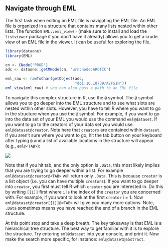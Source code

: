 ## Navigate through EML

The first task when editing an EML file is navigating the EML file. An EML file is organized in a structure that contains many lists nested within other lists. The function `EML::eml_view()` (make sure to install and load the `listviewer` package if you don't have it already) allows you to get a crude view of an EML file in the viewer. It can be useful for exploring the file.

```r
library(dataone)
library(EML)

cn <- CNode('PROD')
adc <- dataone::getMNode(cn, 'urn:node:ARCTIC')
```
```r
eml_raw <- rawToChar(getObject(adc,
                               "doi:10.18739/A2FS1H"))
eml_view(eml_raw) # you can also pass a path to an EML file
```

To navigate this complex structure in R, use the `@` symbol. The `@` symbol allows you to go deeper into the EML structure and to see what slots are nested within other slots. However, you have to tell R where you want to go in the structure when you use the `@` symbol. For example, if you want to go into the data set of your EML you would use the command ```eml@dataset```. If you want to go to the creators of your data set you would use ```eml@dataset@creator```. Note here that `creators` are contained within `dataset`. If you aren't sure where you want to go, hit the tab button on your keyboard after typing `@` and a list of available locations in the structure will appear (e.g., `eml@<TAB>`):

![](../images/rstudio_autocomplete.png)

Note that if you hit tab, and the only option is `.Data`, this most likely implies that you are trying to go deeper within a list. For example ```eml@dataset@creator@<TAB>``` will return only `.Data`. This is because `creator` is a list object (i.e. you can have multiple `creator`s). If you want to go deeper into `creator`, you first must tell R which `creator` you are interested in. Do this by writing `[[i]]` first where `i` is the index of the `creator` you are concerned with. For example, if you want to look at the first `creator` i = 1. Now ```eml@dataset@creator[[1]]@<TAB>``` will give you many more options. Note, `.Data` sometimes means you have reached the end of a branch in the EML structure.

At this point stop and take a deep breath.  The key takeaway is that EML is a hierarchical tree structure.  The best way to get familiar with it is to explore the structure.  Try entering `eml@dataset` into your console, and print it. Now make the search more specific, for instance: `eml@dataset@abstract`.  
